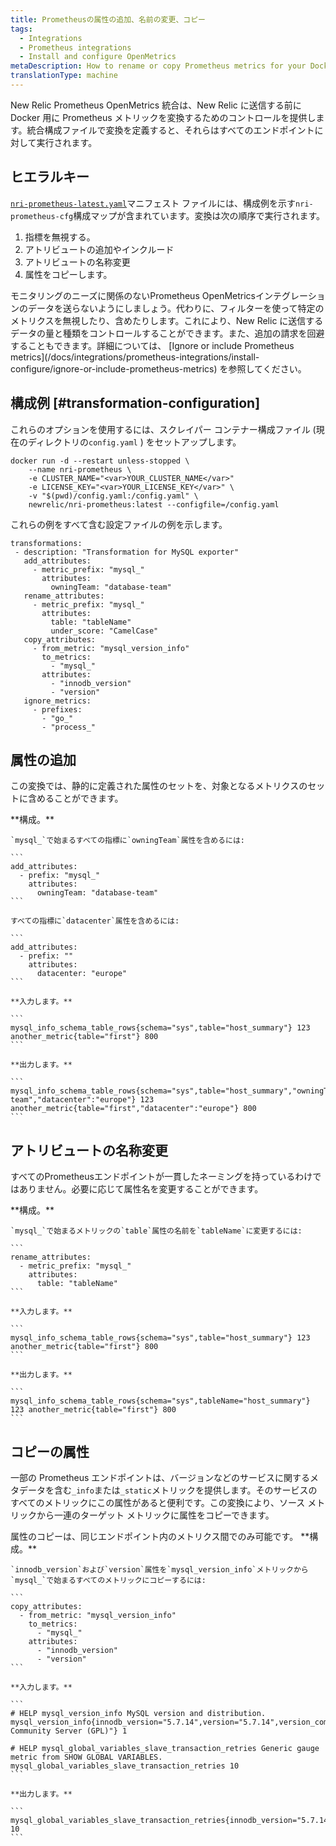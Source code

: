 ```yaml
---
title: Prometheusの属性の追加、名前の変更、コピー
tags:
  - Integrations
  - Prometheus integrations
  - Install and configure OpenMetrics
metaDescription: How to rename or copy Prometheus metrics for your Docker integration before sending them to New Relic.
translationType: machine
---
```


New Relic Prometheus OpenMetrics 統合は、New Relic に送信する前に Docker 用に Prometheus メトリックを変換するためのコントロールを提供します。統合構成ファイルで変換を定義すると、それらはすべてのエンドポイントに対して実行されます。

## ヒエラルキー

[`nri-prometheus-latest.yaml`](https://download.newrelic.com/infrastructure_agent/integrations/kubernetes/nri-prometheus-latest.yaml)マニフェスト ファイルには、構成例を示す`nri-prometheus-cfg`構成マップが含まれています。変換は次の順序で実行されます。

1. 指標を無視する。
2. アトリビュートの追加やインクルード
3. アトリビュートの名称変更
4. 属性をコピーします。

<Callout variant="important">
  モニタリングのニーズに関係のないPrometheus OpenMetricsインテグレーションのデータを送らないようにしましょう。代わりに、フィルターを使って特定のメトリクスを無視したり、含めたりします。これにより、New Relic に送信するデータの量と種類をコントロールすることができます。また、追加の請求を回避することもできます。詳細については、 [Ignore or include Prometheus metrics](/docs/integrations/prometheus-integrations/install-configure/ignore-or-include-prometheus-metrics) を参照してください。
</Callout>

## 構成例 [#transformation-configuration]

これらのオプションを使用するには、スクレイパー コンテナー構成ファイル (現在のディレクトリの`config.yaml` ) をセットアップします。

```
docker run -d --restart unless-stopped \
    --name nri-prometheus \
    -e CLUSTER_NAME="<var>YOUR_CLUSTER_NAME</var>"
    -e LICENSE_KEY="<var>YOUR_LICENSE_KEY</var>" \
    -v "$(pwd)/config.yaml:/config.yaml" \
    newrelic/nri-prometheus:latest --configfile=/config.yaml
```

これらの例をすべて含む設定ファイルの例を示します。

```
transformations:
 - description: "Transformation for MySQL exporter"
   add_attributes:
     - metric_prefix: "mysql_"
       attributes:
         owningTeam: "database-team"
   rename_attributes:
     - metric_prefix: "mysql_"
       attributes:
         table: "tableName"
         under_score: "CamelCase"
   copy_attributes:
     - from_metric: "mysql_version_info"
       to_metrics:
         - "mysql_"
       attributes:
         - "innodb_version"
         - "version"
   ignore_metrics:
     - prefixes:
       - "go_"
       - "process_"
```

## 属性の追加

この変換では、静的に定義された属性のセットを、対象となるメトリクスのセットに含めることができます。

<CollapserGroup>
  <Collapser
    id="example-copy"
    title="属性の追加"
  >
    **構成。**

    `mysql_`で始まるすべての指標に`owningTeam`属性を含めるには:

    ```
    add_attributes:
      - prefix: "mysql_"
        attributes: 
          owningTeam: "database-team"
    ```

    すべての指標に`datacenter`属性を含めるには:

    ```
    add_attributes:
      - prefix: ""
        attributes: 
          datacenter: "europe"
    ```

    **入力します。**

    ```
    mysql_info_schema_table_rows{schema="sys",table="host_summary"} 123 another_metric{table="first"} 800
    ```

    **出力します。**

    ```
    mysql_info_schema_table_rows{schema="sys",table="host_summary","owningTeam":"database-team","datacenter":"europe"} 123 another_metric{table="first","datacenter":"europe"} 800
    ```
  </Collapser>
</CollapserGroup>

## アトリビュートの名称変更

すべてのPrometheusエンドポイントが一貫したネーミングを持っているわけではありません。必要に応じて属性名を変更することができます。

<CollapserGroup>
  <Collapser
    id="example-rename"
    title="アトリビュートの名称変更"
  >
    **構成。**

    `mysql_`で始まるメトリックの`table`属性の名前を`tableName`に変更するには:

    ```
    rename_attributes:
      - metric_prefix: "mysql_" 
        attributes:
          table: "tableName"
    ```

    **入力します。**

    ```
    mysql_info_schema_table_rows{schema="sys",table="host_summary"} 123 another_metric{table="first"} 800
    ```

    **出力します。**

    ```
    mysql_info_schema_table_rows{schema="sys",tableName="host_summary"} 123 another_metric{table="first"} 800
    ```
  </Collapser>
</CollapserGroup>

## コピーの属性

一部の Prometheus エンドポイントは、バージョンなどのサービスに関するメタデータを含む`_info`または`_static`メトリックを提供します。そのサービスのすべてのメトリックにこの属性があると便利です。この変換により、ソース メトリックから一連のターゲット メトリックに属性をコピーできます。

<Callout variant="important">
  属性のコピーは、同じエンドポイント内のメトリクス間でのみ可能です。
</Callout>

<CollapserGroup>
  <Collapser
    id="example-copy"
    title="コピーの属性"
  >
    **構成。**

    `innodb_version`および`version`属性を`mysql_version_info`メトリックから`mysql_`で始まるすべてのメトリックにコピーするには:

    ```
    copy_attributes:
      - from_metric: "mysql_version_info"
        to_metrics:
          - "mysql_" 
        attributes: 
          - "innodb_version"
          - "version"
    ```

    **入力します。**

    ```
    # HELP mysql_version_info MySQL version and distribution. mysql_version_info{innodb_version="5.7.14",version="5.7.14",version_comment="MySQL Community Server (GPL)"} 1

    # HELP mysql_global_variables_slave_transaction_retries Generic gauge metric from SHOW GLOBAL VARIABLES. mysql_global_variables_slave_transaction_retries 10
    ```

    **出力します。**

    ```
    mysql_global_variables_slave_transaction_retries{innodb_version="5.7.14",version="5.7.14"} 10
    ```
  </Collapser>
</CollapserGroup>